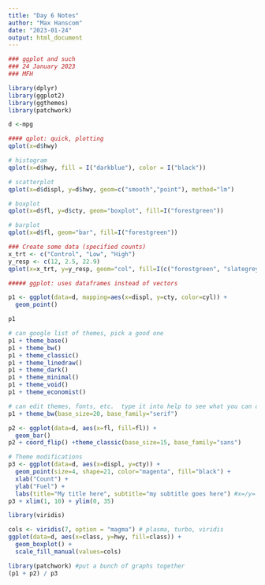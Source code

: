 ```yaml
---
title: "Day 6 Notes"
author: "Max Hanscom"
date: "2023-01-24"
output: html_document
---
```


```r
### ggplot and such
### 24 January 2023
### MFH

library(dplyr)
library(ggplot2)
library(ggthemes)
library(patchwork)

d <-mpg

#### qplot: quick, plotting
qplot(x=d$hwy)

# histogram
qplot(x=d$hwy, fill = I("darkblue"), color = I("black"))

# scatterplot
qplot(x=d$displ, y=d$hwy, geom=c("smooth","point"), method="lm")

# boxplot
qplot(x=d$fl, y=d$cty, geom="boxplot", fill=I("forestgreen"))

# barplot
qplot(x=d$fl, geom="bar", fill=I("forestgreen"))

### Create some data (specified counts)
x_trt <- c("Control", "Low", "High")
y_resp <- c(12, 2.5, 22.9)
qplot(x=x_trt, y=y_resp, geom="col", fill=I(c("forestgreen", "slategrey", "goldenrod")))

##### ggplot: uses dataframes instead of vectors

p1 <- ggplot(data=d, mapping=aes(x=displ, y=cty, color=cyl)) + 
  geom_point()

p1

# can google list of themes, pick a good one
p1 + theme_base() 
p1 + theme_bw()
p1 + theme_classic()
p1 + theme_linedraw()
p1 + theme_dark()
p1 + theme_minimal()
p1 + theme_void()
p1 + theme_economist()

# can edit themes, fonts, etc.  type it into help to see what you can do
p1 + theme_bw(base_size=20, base_family="serif")

p2 <- ggplot(data=d, aes(x=fl, fill=fl)) + 
  geom_bar()
p2 + coord_flip() +theme_classic(base_size=15, base_family="sans")

# Theme modifications
p3 <- ggplot(data=d, aes(x=displ, y=cty)) + 
  geom_point(size=4, shape=21, color="magenta", fill="black") + 
  xlab("Count") + 
  ylab("Fuel") + 
  labs(title="My title here", subtitle="my subtitle goes here") #x=/y= for axis in here also
p3 + xlim(1, 10) + ylim(0, 35)

library(viridis)

cols <- viridis(7, option = "magma") # plasma, turbo, viridis
ggplot(data=d, aes(x=class, y=hwy, fill=class)) + 
  geom_boxplot() + 
  scale_fill_manual(values=cols)

library(patchwork) #put a bunch of graphs together
(p1 + p2) / p3

```

